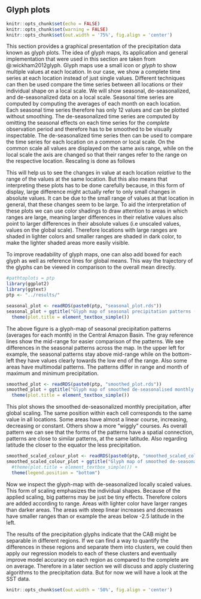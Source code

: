 ## Glyph plots

```r
knitr::opts_chunk$set(echo = FALSE)
knitr::opts_chunk$set(warning = FALSE)
knitr::opts_chunk$set(out.width = '75%', fig.align = 'center')
```

This section provides a graphical presentation of the precipitation data known as glyph plots.
The idea of glyph maps, its application and general implementation that were
used in this section are taken from @\ref:wickham2012glyph.
Glyph maps use a small icon or *glyph* to show multiple values at each location.
In our case, we show a complete time series at each location instead
of just single values. Different techniques can then be used compare the time series 
between all locations or their individual shape on a local scale.
We will show seasonal, de-seasonalized, and de-seasonalized data on a local scale.
Seasonal time series are computed by computing the averages of each month on each location.
Each seasonal time series therefore has only 12 values and can be plotted without smoothing.
The de-seasonalized time series are computed by omitting the seasonal effects on each
time series for the *complete* observation period 
and therefore has to be smoothed to be visually inspectable.
The de-seasonalized time series then can be used to compare the time series for each location
on a common or local scale. On the common scale all values are displayed on the same axis range,
while on the local scale the axis are changed so that their ranges refer to the range on the respective
location.
Rescaling is done as follows

\begin{equation}
x_{rescaled} = \frac{x - \min(x)}{\max(x) - \min(x)}.
(\#eq:rescale)
\end{equation}

This will help us to see the changes in value at each location *relative* to the range
of the values at the same location.
But this also means that interpreting these plots has to be done carefully because,
in this form of display, large difference might actually refer to only small changes in
absolute values. It can be due to the small range of values at that location in general,
that these changes seem to be large.
To aid the interpretation of these plots we can use color shadings to draw attention to
areas in which ranges are large, meaning larger differences in their relative values also 
point to larger differences in their absolute values (i.e unscaled values, values on the global scale).
Therefore locations with large ranges are shaded in lighter colors and smaller ranges are shaded
in dark color, to make the lighter shaded areas more easily visible.

To improve readability of glyph maps, one can also add boxed for each glyph as well as reference lines for global means. This way the trajectory of the glyphs can be viewed in comparison to the overall
mean directly.


```r
#pathtoplots = ptp
library(ggplot2)
library(ggtext)
ptp <- "../results/"
```


```r
seasonal_plot <- readRDS(paste0(ptp, "seasonal_plot.rds"))
seasonal_plot + ggtitle("Glyph map of seasonal precipitation patterns (averages for each month)") +
  theme(plot.title = element_textbox_simple())
```

The above figure is a glyph-map of seasonal precipitation
patterns (averages for each month) in the Central Amazon Basin.
The gray reference lines show the mid-range for easier comparison
of the patterns.
We see differences in the seasonal patterns across the map.
In the upper left for example, the seasonal patterns stay
above mid-range while on the bottom-left they have values
clearly towards the low end of the range. 
Also some areas have multimodal patterns.
The patterns differ in range and month of maximum and minimum precipitation.



```r
smoothed_plot <- readRDS(paste0(ptp, "smoothed_plot.rds"))
smoothed_plot + ggtitle("Glyph map of smoothed de-seasonalised monthly precipitation") +
  theme(plot.title = element_textbox_simple())
```

This plot shows the smoothed de-seasonalized monthly precipitation, after global scaling. The same position
within each cell corresponds to the same value in all locations.
Some areas have almost a linear course, increasing, decreasing
or constant. Others show a more "wiggly" courses.
As overall pattern we can see that the forms of the patterns
have a spatial connection, patterns are close to similar patterns,
at the same latitude.
Also regarding latitude the closer to the equator the less precipitation.

```r
smoothed_scaled_colour_plot <- readRDS(paste0(ptp, "smoothed_scaled_colour_plot.rds"))
smoothed_scaled_colour_plot + ggtitle("Glyph map of smoothed de-seasonalised monthly precipitation, locally scaled") +
  #theme(plot.title = element_textbox_simple()) +
  theme(legend.position = "bottom") 
```

Now we inspect the glyph-map with de-seasonalized locally scaled values. This form of scaling emphasizes the individual shapes.
Because of the applied scaling, big patterns may be just be tiny effects. Therefore colors are added according to range.
Areas with lighter color have larger ranges than darker areas.
The areas with steep linear increases and decreases have smaller ranges than or example the areas below -2.5 latitude in the left.

The results of the precipitation glyphs indicate that the CAB might be separable in 
different regions. If we can find a way to quantify the differences in these regions
and separate them into clusters, we could then apply our regression models 
to each of these clusters and eventually improve model accuracy on each region
as compared to the complete are on average.
Therefore in a later section we will discuss and apply clustering algorithms to
the precipitation data.
But for now we will have a look at the SST data.

```r
knitr::opts_chunk$set(out.width = '50%', fig.align = 'center')

```

